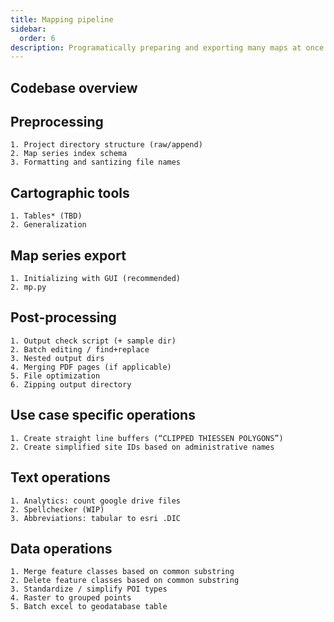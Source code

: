 ```yaml
---
title: Mapping pipeline
sidebar:
  order: 6
description: Programatically preparing and exporting many maps at once.
---
```


## Codebase overview
## Preprocessing
    1. Project directory structure (raw/append)
    2. Map series index schema
    3. Formatting and santizing file names
    
## Cartographic tools
    1. Tables* (TBD)
    2. Generalization
## Map series export
    1. Initializing with GUI (recommended)
    2. mp.py
## Post-processing
    1. Output check script (+ sample dir)
    2. Batch editing / find+replace
    3. Nested output dirs
    4. Merging PDF pages (if applicable)
    5. File optimization
    6. Zipping output directory
## Use case specific operations
    1. Create straight line buffers (“CLIPPED THIESSEN POLYGONS”)
    2. Create simplified site IDs based on administrative names
## Text operations
    1. Analytics: count google drive files
    2. Spellchecker (WIP)
    3. Abbreviations: tabular to esri .DIC
## Data operations
    1. Merge feature classes based on common substring
    2. Delete feature classes based on common substring
    3. Standardize / simplify POI types
    4. Raster to grouped points
    5. Batch excel to geodatabase table